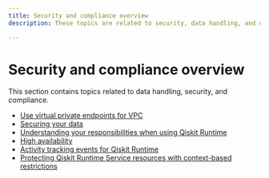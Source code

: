 ```yaml
---
title: Security and compliance overview
description: These topics are related to security, data handling, and compliance.

---
```


# Security and compliance overview

This section contains topics related to data handling, security, and compliance.

* [Use virtual private endpoints for VPC](/docs/security/virtual-private-endpoints)
* [Securing your data](/docs/security/secure-data)
* [Understanding your responsibilities when using Qiskit Runtime](/docs/security/responsibilities)
* [High availability](/docs/security/ha-dr)
* [Activity tracking events for Qiskit Runtime](/docs/security/observability)
* [Protecting Qiskit Runtime Service resources with context-based restrictions](/docs/security/context-based-restrictions)